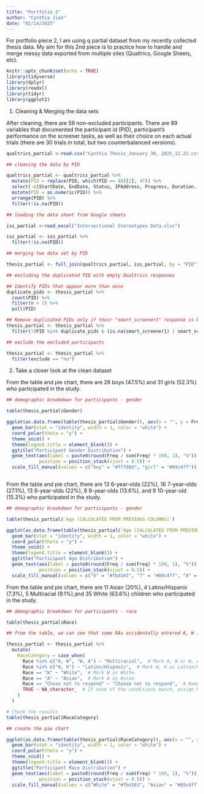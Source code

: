```yaml
---
title: "Portfolio 2"
author: "Cynthia Jiao"
date: "02/14/2025"
---
```


For portfolio piece 2, I am using q partial dataset from my recently collected thesis data. My aim for this 2nd piece is to practice how to handle and merge messy data exported from multiple sites (Qualtrics, Google Sheets, etc). 

```r
knitr::opts_chunk$set(echo = TRUE)
library(tidyverse)
library(dplyr)
library(readxl)
library(tidyr)
library(ggplot2)
```


1. Cleaning & Merging the data sets

After cleaning, there are 59 non-excluded participants. There are 89 variables that documented the participant id (PID), participant's performance on the screener tasks, as well as their choice on each actual trials (there are 30 trials in total, but two counterbalanced versions). 

```r

qualtrics_partial <-read.csv("Cynthia Thesis_January 30, 2025_12.22.csv")

## cleaning the data by PID

qualtrics_partial <- qualtrics_partial %>% 
  mutate(PID = replace(PID, which(PID == 48)[2], 47)) %>%
  select(-c(StartDate, EndDate, Status, IPAddress, Progress, Duration..in.seconds., RecordedDate, ResponseId, RecipientFirstName, RecipientLastName, RecipientEmail, ExternalReference, LocationLatitude, LocationLongitude)) %>%
  mutate(PID = as.numeric(PID)) %>%
  arrange(PID) %>%
  filter(!is.na(PID))

## loading the data sheet from Google sheets

iss_partial <-read_excel("Intersectional Stereotypes Data.xlsx")

iss_partial <- iss_partial %>%
  filter(!is.na(PID))

## merging two data set by PID

thesis_partial <- full_join(qualtrics_partial, iss_partial, by = "PID")

## excluding the duplicated PID with empty Qualtrics responses

## Identify PIDs that appear more than once
duplicate_pids <- thesis_partial %>%
  count(PID) %>%
  filter(n > 1) %>%
  pull(PID)

## Remove duplicated PIDs only if their "smart_screener1" response is blank
thesis_partial <- thesis_partial %>%
  filter(!(PID %in% duplicate_pids & (is.na(smart_screener1) | smart_screener1 == "")))

## exclude the excluded participants

thesis_partial <- thesis_partial %>%
  filter(exclude == "no")


```

2. Take a closer look at the clean dataset

From the table and pie chart, there are 28 boys (47.5%) and 31 girls (52.3%) who participated in the study.
```r

## demographic breakdown for participants - gender

table(thesis_partial$Gender)

ggplot(as.data.frame(table(thesis_partial$Gender)), aes(x = "", y = Freq, fill = Var1)) +
  geom_bar(stat = "identity", width = 1, color = "white") +
  coord_polar(theta = "y") +
  theme_void() +
  theme(legend.title = element_blank()) +
  ggtitle("Participant Gender Distribution") +
  geom_text(aes(label = paste0(round(Freq / sum(Freq) * 100, 1), "%")), 
            position = position_stack(vjust = 0.5)) +
  scale_fill_manual(values = c("boy" = "#fffd8d", "girl" = "#89c4ff")) 



```
From the table and pie chart, there are 13 6-year-olds (22%), 16 7-year-olds (27.1%), 13 8-year-olds (22%), 8 9-year-olds (13.6%), and 9 10-year-old (15.3%) who participated in the study.
```r

## demographic breakdown for participants - gender

table(thesis_partial$`Age (CALCULATED FROM PREVIOUS COLUMNS)`)

ggplot(as.data.frame(table(thesis_partial$`Age (CALCULATED FROM PREVIOUS COLUMNS)`)), aes(x = "", y = Freq, fill = Var1)) +
  geom_bar(stat = "identity", width = 1, color = "white") +
  coord_polar(theta = "y") +
  theme_void() +
  theme(legend.title = element_blank()) +
  ggtitle("Participant Age Distribution") +
  geom_text(aes(label = paste0(round(Freq / sum(Freq) * 100, 1), "%")), 
            position = position_stack(vjust = 0.5)) +
  scale_fill_manual(values = c("6" = "#fbd163", "7" = "#89c4ff", "8" = "#90a16a", "9" = "#c3beef", "10" = "#fdbcbc")) 

```
From the table and pie chart, there are 11 Asian (20%), 4 Latinx/Hispanic (7.3%), 5 Multiracial (9.1%),and 35 White (63.6%) children who participated in the study.
```r

## demographic breakdown for participants - race

table(thesis_partial$Race)

## from the table, we can see that some RAs accidentally entered A, W instead of W, A, both of which mean that the participants are multiracial White and Asian. We will also want to count participant who identify White and Hispanic as Latinx/Hispanic. Therefore, we are creating a new race variable here.

thesis_partial <- thesis_partial %>%
  mutate(
    RaceCategory = case_when(
      Race %in% c("A, W", "W, A") ~ "Multiracial",  # Mark A, W or W, A as Multiracial
      Race %in% c("W, H") ~ "Latinx/Hispanic",  # Mark W, H as Latinx/Hispanic
      Race == "W" ~ "White",  # Mark W as White
      Race == "A" ~ "Asian",  # Mark A as Asian
      Race == "Chose not to respond" ~ "Choose not to respond",  # Keep as is
      TRUE ~ NA_character_  # If none of the conditions match, assign NA
    )
  )

# Check the results
table(thesis_partial$RaceCategory)

## create the pie chart

ggplot(as.data.frame(table(thesis_partial$RaceCategory)), aes(x = "", y = Freq, fill = Var1)) +
  geom_bar(stat = "identity", width = 1, color = "white") +
  coord_polar(theta = "y") +
  theme_void() +
  theme(legend.title = element_blank()) +
  ggtitle("Participant Race Distribution") +
  geom_text(aes(label = paste0(round(Freq / sum(Freq) * 100, 1), "%")), 
            position = position_stack(vjust = 0.5)) +
  scale_fill_manual(values = c("White" = "#fbd163", "Asian" = "#89c4ff", "Latinx/Hispanic" = "#90a16a", "Multiracial" = "#c3beef", "Choose not to respond" = "#fdbcbc")) 

```

